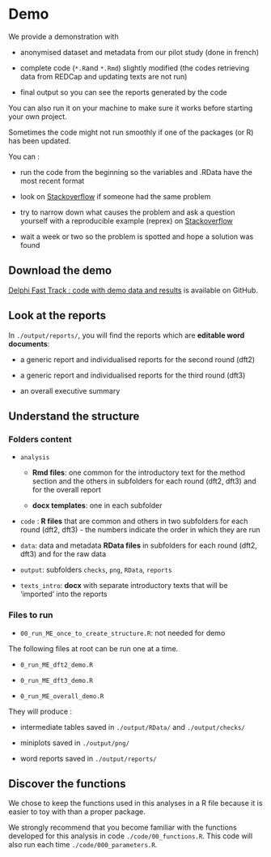 # Demo {#sec-demo}

We provide a demonstration with

-   anonymised dataset and metadata from our pilot study (done in french)

-   complete code (`*.R`and `*.Rmd`) slightly modified (the codes retrieving data from REDCap and updating texts are not run)

-   final output so you can see the reports generated by the code

You can also run it on your machine to make sure it works before starting your own project.

::: {.callout-warning appearance="simple"}
Sometimes the code might not run smoothly if one of the packages (or R) has been updated.

You can :

-   run the code from the beginning so the variables and .RData have the most recent format

-   look on [Stackoverflow](https://www.stackoverflow.com) if someone had the same problem

-   try to narrow down what causes the problem and ask a question yourself with a reproducible example (reprex) on [Stackoverflow](https://www.stackoverflow.com)

-   wait a week or two so the problem is spotted and hope a solution was found
:::

## Download the demo

[Delphi Fast Track : code with demo data and results](https://github.com/Unisante) is available on GitHub.



## Look at the reports

In `./output/reports/`, you will find the reports which are **editable word documents**:

-   a generic report and individualised reports for the second round (dft2)

-   a generic report and individualised reports for the third round (dft3)

-   an overall executive summary



## Understand the structure

### Folders content

- `analysis`  
    
    - **Rmd files**: one common for the introductory text for the method section and the others in subfolders for each round (dft2, dft3) and for the overall report
    
    - **docx templates**: one in each subfolder
    

- `code` : **R files** that are common and others in two subfolders for each round (dft2, dft3) - the numbers indicate the order in which they are run

- `data`: data and metadata **RData files** in subfolders for each round (dft2, dft3) and for the raw data
    
    
- `output`: subfolders `checks`, `png`, `RData`, `reports`
    
- `texts_intro`: **docx** with separate introductory texts that will be 'imported' into the reports


### Files to run
- `00_run_ME_once_to_create_structure.R`: not needed for demo

The following files at root can be run one at a time. 

- `0_run_ME_dft2_demo.R`

- `0_run_ME_dft3_demo.R`

- `0_run_ME_overall_demo.R`


They will produce : 

- intermediate tables saved in `./output/RData/` and `./output/checks/`

- miniplots saved in `./output/png/`

- word reports saved in `./output/reports/`




## Discover the functions {#sec-discover-functions}

We chose to keep the functions used in this analyses in a R file because it is easier to toy with than a proper package.

We strongly recommend that you become familiar with the functions developed for this analysis in code `./code/00_functions.R`. This code will also run each time `./code/000_parameters.R`.
